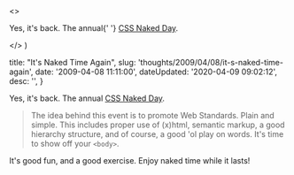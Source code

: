 

  <>
    <p>
      Yes, it's back. The annual{' '}
      <a href="http&#58;//naked.dustindiaz.com/">CSS Naked Day</a>.
    </p>
  </>
)


  title: "It's Naked Time Again",
  slug: 'thoughts/2009/04/08/it-s-naked-time-again',
  date: '2009-04-08 11:11:00',
  dateUpdated: '2020-04-09 09:02:12',
  desc: '',
}

Yes, it's back. The annual [CSS Naked Day](http://naked.dustindiaz.com/).

> The idea behind this event is to promote Web Standards. Plain and simple. This includes proper use of (x)html, semantic markup, a good hierarchy structure, and of course, a good 'ol play on words. It's time to show off your `<body>`.

It's good fun, and a good exercise. Enjoy naked time while it lasts!

